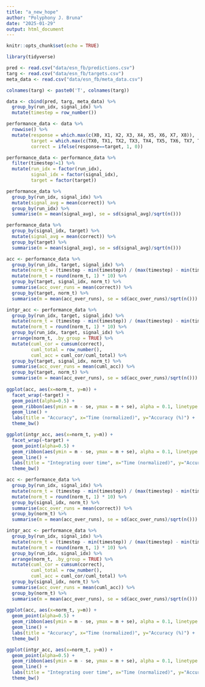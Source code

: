 ```yaml
---
title: "a_new_hope"
author: "Polyphony J. Bruna"
date: "2025-01-29"
output: html_document
---
```


```r
knitr::opts_chunk$set(echo = TRUE)
```

```r
library(tidyverse)
```

```r
pred <- read.csv("data/esn_fb/predictions.csv")
targ <- read.csv("data/esn_fb/targets.csv")
meta_data <- read.csv("data/esn_fb/meta_data.csv")

colnames(targ) <- paste0('T', colnames(targ))
```

```r
data <- cbind(pred, targ, meta_data) %>%
  group_by(run_idx, signal_idx) %>%
  mutate(timestep = row_number())
```

```r
performance_data <- data %>%
  rowwise() %>%
  mutate(response = which.max(c(X0, X1, X2, X3, X4, X5, X6, X7, X8)),
         target = which.max(c(TX0, TX1, TX2, TX3, TX4, TX5, TX6, TX7, TX8)),
         correct = ifelse(response==target, 1, 0))
```

```r
performance_data <- performance_data %>%
  filter(timestep!=1) %>%
  mutate(run_idx = factor(run_idx),
         signal_idx = factor(signal_idx),
         target = factor(target))
```

```r
performance_data %>%
  group_by(run_idx, signal_idx) %>%
  mutate(signal_avg = mean(correct)) %>%
  group_by(run_idx) %>%
  summarise(m = mean(signal_avg), se = sd(signal_avg)/sqrt(n()))
```

```r
performance_data %>%
  group_by(signal_idx, target) %>%
  mutate(signal_avg = mean(correct)) %>%
  group_by(target) %>%
  summarise(m = mean(signal_avg), se = sd(signal_avg)/sqrt(n()))
```

```r
acc <- performance_data %>%
  group_by(run_idx, target, signal_idx) %>%
  mutate(norm_t = (timestep - min(timestep)) / (max(timestep) - min(timestep))) %>%
  mutate(norm_t = round(norm_t, 1) * 10) %>%
  group_by(target, signal_idx, norm_t) %>%
  summarise(acc_over_runs = mean(correct)) %>%
  group_by(target, norm_t) %>%
  summarise(m = mean(acc_over_runs), se = sd(acc_over_runs)/sqrt(n()))

intgr_acc <- performance_data %>%
  group_by(run_idx, target, signal_idx) %>%
  mutate(norm_t = (timestep - min(timestep)) / (max(timestep) - min(timestep))) %>%
  mutate(norm_t = round(norm_t, 1) * 10) %>%
  group_by(run_idx, target, signal_idx) %>%
  arrange(norm_t, .by_group = TRUE) %>%
  mutate(cuml_cor = cumsum(correct),
         cuml_total = row_number(),
         cuml_acc = cuml_cor/cuml_total) %>%
  group_by(target, signal_idx, norm_t) %>%
  summarise(acc_over_runs = mean(cuml_acc)) %>%
  group_by(target, norm_t) %>%
  summarise(m = mean(acc_over_runs), se = sd(acc_over_runs)/sqrt(n()))
  
ggplot(acc, aes(x=norm_t, y=m)) +
  facet_wrap(~target) +
  geom_point(alpha=0.5) +
  geom_ribbon(aes(ymin = m - se, ymax = m + se), alpha = 0.1, linetype = 0) +
  geom_line() +
  labs(title = "Accuracy", x="Time (normalized)", y="Accuracy (%)") +
  theme_bw()

ggplot(intgr_acc, aes(x=norm_t, y=m)) +
  facet_wrap(~target) +
  geom_point(alpha=0.5) +
  geom_ribbon(aes(ymin = m - se, ymax = m + se), alpha = 0.1, linetype = 0) +
  geom_line() +
  labs(title = "Integrating over time", x="Time (normalized)", y="Accuracy (%)") +
  theme_bw()
```

```r
acc <- performance_data %>%
  group_by(run_idx, signal_idx) %>%
  mutate(norm_t = (timestep - min(timestep)) / (max(timestep) - min(timestep))) %>%
  mutate(norm_t = round(norm_t, 1) * 10) %>%
  group_by(signal_idx, norm_t) %>%
  summarise(acc_over_runs = mean(correct)) %>%
  group_by(norm_t) %>%
  summarise(m = mean(acc_over_runs), se = sd(acc_over_runs)/sqrt(n()))

intgr_acc <- performance_data %>%
  group_by(run_idx, signal_idx) %>%
  mutate(norm_t = (timestep - min(timestep)) / (max(timestep) - min(timestep))) %>%
  mutate(norm_t = round(norm_t, 1) * 10) %>%
  group_by(run_idx, signal_idx) %>%
  arrange(norm_t, .by_group = TRUE) %>%
  mutate(cuml_cor = cumsum(correct),
         cuml_total = row_number(),
         cuml_acc = cuml_cor/cuml_total) %>%
  group_by(signal_idx, norm_t) %>%
  summarise(acc_over_runs = mean(cuml_acc)) %>%
  group_by(norm_t) %>%
  summarise(m = mean(acc_over_runs), se = sd(acc_over_runs)/sqrt(n()))
  
ggplot(acc, aes(x=norm_t, y=m)) +
  geom_point(alpha=0.5) +
  geom_ribbon(aes(ymin = m - se, ymax = m + se), alpha = 0.1, linetype = 0) +
  geom_line() +
  labs(title = "Accuracy", x="Time (normalized)", y="Accuracy (%)") +
  theme_bw()

ggplot(intgr_acc, aes(x=norm_t, y=m)) +
  geom_point(alpha=0.5) +
  geom_ribbon(aes(ymin = m - se, ymax = m + se), alpha = 0.1, linetype = 0) +
  geom_line() +
  labs(title = "Integrating over time", x="Time (normalized)", y="Accuracy (%)") +
  theme_bw()
```


